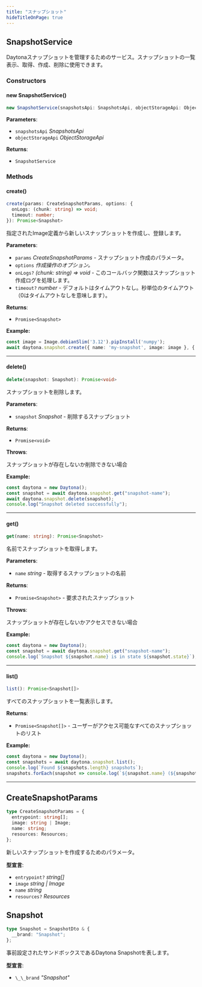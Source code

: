 ```yaml
---
title: "スナップショット"
hideTitleOnPage: true
---
```



## SnapshotService

Daytonaスナップショットを管理するためのサービス。スナップショットの一覧表示、取得、作成、削除に使用できます。

### Constructors

#### new SnapshotService()

```ts
new SnapshotService(snapshotsApi: SnapshotsApi, objectStorageApi: ObjectStorageApi): SnapshotService
```

**Parameters**:

- `snapshotsApi` _SnapshotsApi_
- `objectStorageApi` _ObjectStorageApi_


**Returns**:

- `SnapshotService`

### Methods

#### create()

```ts
create(params: CreateSnapshotParams, options: {
  onLogs: (chunk: string) => void;
  timeout: number;
}): Promise<Snapshot>
```

指定されたImage定義から新しいスナップショットを作成し、登録します。

**Parameters**:

- `params` _CreateSnapshotParams_ - スナップショット作成のパラメータ。
- `options` _作成操作のオプション。_
- `onLogs?` _\(chunk: string\) =\> void_ - このコールバック関数はスナップショット作成ログを処理します。
- `timeout?` _number_ - デフォルトはタイムアウトなし。秒単位のタイムアウト（0はタイムアウトなしを意味します）。


**Returns**:

- `Promise<Snapshot>`

**Example:**

```ts
const image = Image.debianSlim('3.12').pipInstall('numpy');
await daytona.snapshot.create({ name: 'my-snapshot', image: image }, { onLogs: console.log });
```

***

#### delete()

```ts
delete(snapshot: Snapshot): Promise<void>
```

スナップショットを削除します。

**Parameters**:

- `snapshot` _Snapshot_ - 削除するスナップショット


**Returns**:

- `Promise<void>`

**Throws**:

スナップショットが存在しないか削除できない場合

**Example:**

```ts
const daytona = new Daytona();
const snapshot = await daytona.snapshot.get("snapshot-name");
await daytona.snapshot.delete(snapshot);
console.log("Snapshot deleted successfully");
```

***

#### get()

```ts
get(name: string): Promise<Snapshot>
```

名前でスナップショットを取得します。

**Parameters**:

- `name` _string_ - 取得するスナップショットの名前


**Returns**:

- `Promise<Snapshot>` - 要求されたスナップショット

**Throws**:

スナップショットが存在しないかアクセスできない場合

**Example:**

```ts
const daytona = new Daytona();
const snapshot = await daytona.snapshot.get("snapshot-name");
console.log(`Snapshot ${snapshot.name} is in state ${snapshot.state}`);
```

***

#### list()

```ts
list(): Promise<Snapshot[]>
```

すべてのスナップショットを一覧表示します。

**Returns**:

- `Promise<Snapshot[]>` - ユーザーがアクセス可能なすべてのスナップショットのリスト

**Example:**

```ts
const daytona = new Daytona();
const snapshots = await daytona.snapshot.list();
console.log(`Found ${snapshots.length} snapshots`);
snapshots.forEach(snapshot => console.log(`${snapshot.name} (${snapshot.imageName})`));
```

***


## CreateSnapshotParams

```ts
type CreateSnapshotParams = {
  entrypoint: string[];
  image: string | Image;
  name: string;
  resources: Resources;
};
```

新しいスナップショットを作成するためのパラメータ。

**型宣言**:

- `entrypoint?` _string\[\]_
- `image` _string \| Image_
- `name` _string_
- `resources?` _Resources_


## Snapshot

```ts
type Snapshot = SnapshotDto & {
  __brand: "Snapshot";
};
```

事前設定されたサンドボックスであるDaytona Snapshotを表します。

**型宣言**:

- `\_\_brand` _"Snapshot"_

